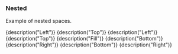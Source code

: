 
<Meta title="Basic examples|Nested" />

### Nested

Example of nested spaces.

<Preview>
	<Story name="Resizable">
		<ViewPort>
			<LeftResizable size="20%" style={green} trackSize={true}>
				{description("Left")}
			</LeftResizable>
			<Fill style={green}>
				<TopResizable size="20%" style={red} trackSize={true}>
					{description("Top")}
				</TopResizable>
				<Fill style={green} trackSize={true}>
					<LeftResizable size="20%" style={blue} trackSize={true}>
						{description("Left")}
					</LeftResizable>
					<Fill style={green}>
						<TopResizable size="20%" style={green} trackSize={true}>
							{description("Top")}
						</TopResizable>
						<Fill style={red} trackSize={true}>
							{description("Fill")}
						</Fill>
						<BottomResizable size="20%" style={green} trackSize={true}>
							{description("Bottom")}
						</BottomResizable>
					</Fill>
					<RightResizable size="20%" style={blue} trackSize={true}>
						{description("Right")}
					</RightResizable>
				</Fill>
				<BottomResizable size="20%" style={red} trackSize={true}>
					{description("Bottom")}
				</BottomResizable>
			</Fill>
			<RightResizable size="20%" style={green} trackSize={true}>
				{description("Right")}
			</RightResizable>
		</ViewPort>
	</Story>
</Preview>
